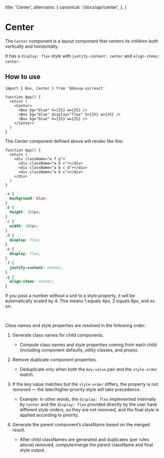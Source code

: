   title: 'Center',
  alternates: {
    canonical: '/docs/api/center',
  },
}

# Center

The `Center` component is a layout component that centers its children both vertically and horizontally.

It has a `display: flex` style with `justify-content: center` and `align-items: center`.

## How to use

```tsx
import { Box, Center } from '@devup-ui/react'

function App() {
  return (
    <Center>
      <Box bg="blue" h={25} w={25} />
      <Box bg="blue" display="flex" h={25} w={25} />
      <Box bg="blue" h={25} w={25} />
    </Center>
  )
}
```

The Center component defined above will render like this:

```tsx
function App() {
  return (
    <div className="e f g">
      <div className="a b c"></div>
      <div className="a b c d"></div>
      <div className="a b c"></div>
    </div>
  )
}
```

```css
.a {
  background: blue;
}
.b {
  height: 100px;
}
.c {
  width: 100px;
}
.d {
  display: flex;
}
.e {
  display: flex;
}
.f {
  justify-content: center;
}
.g {
  align-items: center;
}
```

If you pass a number without a unit to a style property, it will be automatically scaled by 4.
This means 1 equals 4px, 2 equals 8px, and so on.

<br />

Class names and style properties are resolved in the following order:

1. Generate class names for child components.
   - Compute class names and style properties coming from each child (including component defaults, utility classes, and props).

2. Remove duplicate component properties.
   - Deduplicate only when both the `key:value` pair and the `style-order` match.

3. If the key:value matches but the `style-order` differs, the property is not removed — the later/higher-priority style will take precedence.
   - Example: In other words, the `display: flex` implemented internally by `Center` and the `display: flex` provided directly by the user have different style-orders, so they are not removed, and the final style is applied according to priority.

4. Generate the parent component’s className based on the merged result.
   - After child classNames are generated and duplicates (per rules above) removed, compute/merge the parent className and final style output.
